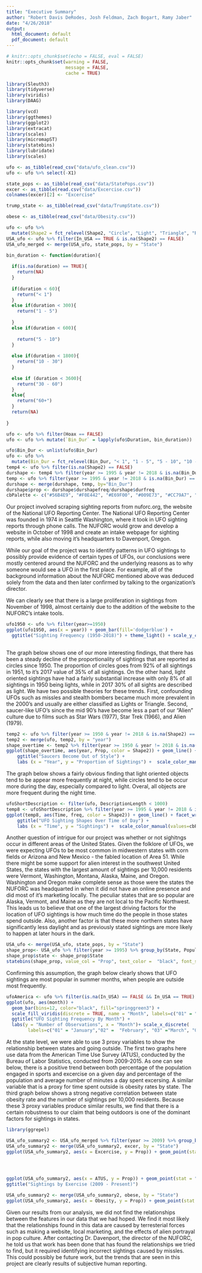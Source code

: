 ```yaml
---
title: "Executive Summary"
author: "Robert Davis DeRodes, Josh Feldman, Zach Bogart, Ramy Jaber"
date: "4/26/2018"
output:
  html_document: default
  pdf_document: default
---
```


```r
# knitr::opts_chunk$set(echo = FALSE, eval = FALSE)
knitr::opts_chunk$set(warning = FALSE,
                      message = FALSE, 
                      cache = TRUE)

library(Sleuth3)
library(tidyverse)
library(viridis)
library(DAAG)

library(vcd)
library(ggthemes)
library(ggplot2)
library(extracat)
library(scales)
library(micromapST)
library(statebins)
library(lubridate)
library(scales)
```

```r

ufo <- as_tibble(read_csv("data/ufo_clean.csv"))
ufo <- ufo %>% select(-X1)

state_pops <- as_tibble(read_csv("data/StatePops.csv"))
excer <- as_tibble(read.csv("data/Excercise.csv"))
colnames(excer)[2] <- "Excercise"

trump_state <- as_tibble(read_csv("data/TrumpState.csv"))

obese <- as_tibble(read_csv("data/Obesity.csv"))

ufo <- ufo %>%
  mutate(Shape2 = fct_relevel(Shape2, "Circle", "Light", "Triangle", "Rectangle", "Other"))
USA_ufo <- ufo %>% filter(In_USA == TRUE & is.na(Shape2) == FALSE)
USA_ufo_merged <- merge(USA_ufo, state_pops, by = "State")

```

```r
bin_duration <- function(duration){
  
  if(is.na(duration) == TRUE){
    return(NA)
  }
  
  if(duration < 60){
    return("< 1")
  }
  else if(duration < 300){
    return("1 - 5")
    
  }
  else if(duration < 600){
    
    return("5 - 10")
  }
  
  else if(duration < 1800){
    return("10 - 30")
  }
  
  else if (duration < 3600){
    return("30 - 60")
  }
  else{
    return("60+")
  }
  return(NA)
  
}

```



```r
ufo <- ufo %>% filter(Hoax == FALSE)
ufo <- ufo %>% mutate(`Bin_Dur` = lapply(ufo$Duration, bin_duration))

ufo$Bin_Dur <- unlist(ufo$Bin_Dur)
ufo <- ufo %>%
  mutate(Bin_Dur = fct_relevel(Bin_Dur, "< 1", "1 - 5", "5 - 10", "10 - 30", "30 - 60", "60+"))
temp4 <- ufo %>% filter(is.na(Shape2) == FALSE)
durshape <- temp4 %>% filter(year >= 1995 & year != 2018 & is.na(Bin_Dur) == FALSE) %>% group_by(Bin_Dur, Shape2) %>% summarize(durshapefreq = n())
temp <- ufo %>% filter(year >= 1995 & year != 2018 & is.na(Bin_Dur) == FALSE) %>% group_by(Bin_Dur) %>% summarize(durfreq = n())
durshape <- merge(durshape, temp, by="Bin_Dur")
durshape$prop <- durshape$durshapefreq/durshape$durfreq
cbPalette <- c("#56B4E9", "#F0E442", "#E69F00", "#009E73", "#CC79A7", "#0072B2", "#D55E00", "#999999")

```

Our project involved scraping sighting reports from nuforc.org, the website of the National UFO Reporting Center. The National UFO Reporting Center was founded in 1974 in Seattle Washington, where it took in UFO sighting reports through phone calls. The NUFORC would grow and develop a website in October of 1998 and create an intake webpage for sighting reports, while also moving it's headquarters to Davenport, Oregon. 

While our goal of the project was to identify patterns in UFO sightings to possibly provide evidence of certain types of UFOs, our conclusions were mostly centered around the NUFORC and the underlying reasons as to why someone would see a UFO in the first place. For example, all of the background information about the NUFORC mentioned above was deduced solely from the data and then later confirmed by talking to the organization's director. 

We can clearly see that there is a large proliferation in sightings from November of 1998, almost certainly due to the addition of the website to the NUFORC's intake tools. 

```r
ufo1950 <- ufo %>% filter(year>=1950)
ggplot(ufo1950, aes(x = year)) + geom_bar(fill='dodgerblue') +
  ggtitle("Sighting Frequency (1950-2018)") + theme_light() + scale_y_continuous(name = "Sightings (thousands)", breaks = c(2000,4000,6000,8000), labels = c(2,4,6,8)) + xlab("Year") 
                                                                                                                                                    
```


The graph below shows one of our more interesting findings, that there has been a steady decline of the proportionality of sightings that are reported as circles since 1950. The proportion of circles goes from 92% of all sightings in 1951, to it's 2017 value of 35% of all sightings. On the other hand, light oriented sightings have had a fairly substantial increase with only 8% of all sightings in 1950 being lights, while in 2017 30% of all sights are described as light. We have two possible theories for these trends. First, confounding UFOs such as missles and stealth bombers became much more prevalent in the 2000's and usually are either classified as Lights or Triangle. Second, saucer-like UFO's since the mid 90's have become less a part of our "Alien" culture due to films such as Star Wars (1977), Star Trek (1966), and Alien (1979). 


```r

temp2 <- ufo %>% filter(year >= 1950 & year != 2018 & is.na(Shape2) == FALSE) %>% group_by(year) %>% summarize(yearfreq = n())
temp2 <- merge(ufo, temp2, by = "year")
shape_overtime <- temp2 %>% filter(year >= 1950 & year != 2018 & is.na(Shape2) == FALSE) %>% group_by(year, Shape2, yearfreq) %>% summarize(freq = n()) %>% mutate(`Prop` = freq/yearfreq)
ggplot(shape_overtime, aes(year, Prop, color = Shape2)) + geom_line() +
    ggtitle("Saucers Become Out of Style") +
    labs (x = "Year", y = "Proportion of Sightings") +  scale_color_manual(values=cbPalette, name = "Shape")+ scale_y_continuous(labels = percent) 
```


The graph below shows a fairly obvious finding that light oriented objects tend to be appear more frequently at night, while circles tend to be occur more during the day, especially compared to light. Overal, all objects are more frequent during the night time. 


```r
ufoShortDescription <- filter(ufo, DescriptionLength < 1000)
temp8 <- ufoShortDescription %>% filter(year >= 1995 & year != 2018 & is.na(Shape2) == FALSE) %>% group_by(Time, Shape2) %>% summarize(freq = n())
ggplot(temp8, aes(Time, freq, color = Shape2)) + geom_line() + facet_wrap(~Shape2) + 
    ggtitle("UFO Sighting Shapes Over Time of Day") +
    labs (x = "Time", y = "Sightings") +  scale_color_manual(values=cbPalette, name = "Shape")
```

Another question of intrigue for our project was whether or not sighitngs occur in different areas of the United States. Given the folklore of UFOs, we were expecting UFOs to be most common in midwestern states with corn fields or Arizona and New Mexico - the fabled location of Area 51. While there might be some support for alien interest in the southwest United States, the states with the largest amount of sightings per 10,000 residents were Vermont, Washington, Montana, Alaska, Maine, and Oregon. Washington and Oregon make complete sense as those were the states the NUFORC was headquarted in when it did not have an online presence and did most of it's marketing locally. The peculiar states that are so popular are Alaska, Vermont, and Maine as they are not local to the Pacific Northwest. This leads us to believe that one of the largest driving factors for the location of UFO sightings is how much time do the people in those states spend outside. Also, another factor is that these more northern states have significantly less daylight and as previously stated sightings are more likely to happen at later hours in the dark. 

```r
USA_ufo <- merge(USA_ufo, state_pops, by = "State")
shape_prop<- USA_ufo %>% filter(year >= 1995) %>% group_by(State, Population) %>% summarise(freq = n()) %>% mutate(`Prop` = 10000*freq/Population)
shape_prop$state <- shape_prop$State
statebins(shape_prop, value_col = "Prop", text_color =  "black", font_size = 3, legend_title = "Sightings Per 10,000 Residents", legend_position =  "bottom") + labs(title = "The Pacific Northwest is More Extraterrestrial")

```

Confirming this assumption, the graph below clearly shows that UFO sightings are most popular in summer months, when people are outside most frequently. 

```r
ufoAmerica <- ufo %>% filter(is.na(In_USA) == FALSE && In_USA == TRUE)
ggplot(ufo, aes(month)) +
  geom_bar(bins=12, color="black", fill="springgreen3") + 
  scale_fill_viridis(discrete = TRUE, name = "Month", labels=c("01" = "January","02" =  "February", "03" ="March", "04" ="April", "05" = "May", "06" = "June", "07" = "July","08" = "August", "09" ="September", "10" = "October", "11" = "November","12" = "December")) +
  ggtitle("UFO Sighting Frequency By Month") +
  labs(y = "Number of Observations", x = "Month")+ scale_x_discrete(
        labels=c("01" = "January","02" =  "February", "03" ="March", "04" ="April", "05" = "May", "06" = "June", "07" = "July","08" = "August", "09" ="September", "10" = "October", "11" = "November","12" = "December")) + theme_light() + scale_y_continuous(name='Number of Sightings (thousands)', labels = c(2,4,6,8,10,12),breaks = seq(2000,12000,2000)) + theme(axis.text.x=element_text(angle=30,hjust=1)) 
```

At the state level, we were able to use 3 proxy variables to show the relationship between states and going outside. The first two graphs here use data from the American Time Use Survey (ATUS), conducted by the Bureau of Labor Statistics, conducted from 2009-2015. As one can see below, there is a positive trend between both percentage of the population engaged in sports and excercise on a given day and percentage of the population and average number of minutes a day spent excersing. A similar variable that is a proxy for time spent outside is obesity rates by state. The third graph below shows a strong negative correlation between state obesity rate and the number of sightings per 10,000 residents. Because these 3 proxy variables produce similar results, we find that there is a certain robustness to our claim that being outdoors is one of the dominant factors for sightings in states. 

```r
library(ggrepel)

USA_ufo_summary2 <- USA_ufo_merged %>% filter(year >= 2009) %>% group_by(State, Population) %>% summarise(freq = n()) %>% mutate(`Prop` = 10000*freq/Population)
USA_ufo_summary2 <- merge(USA_ufo_summary2, excer, by = "State")
ggplot(USA_ufo_summary2, aes(x = Excercise, y = Prop)) + geom_point(stat = "identity") + labs(x = "Percentage of population engaged in sports and exercise on an average day", y = "Sightings per 10,000 Residents") + geom_text_repel(label=USA_ufo_summary2$State) + geom_smooth(method='lm',formula=y~x) + theme_light() + ggtitle("Sightings by Population engaged in Sports/Exercise (2009 - Present)")


 

ggplot(USA_ufo_summary2, aes(x = ATUS, y = Prop)) + geom_point(stat = "identity") + labs(x = "Minutes a day spent doing Sports, Excercise, Recreation", y = "Sightings per 10,000 Residents") + geom_text_repel(label=USA_ufo_summary2$State)+ geom_smooth(method='lm',formula=y~x) + theme_light() + scale_x_continuous(breaks = seq(0,.7,.1),labels = seq(0,42,6)) +
ggtitle("Sightings by Exercise (2009 - Present)") 

USA_ufo_summary2 <- merge(USA_ufo_summary2, obese, by = "State")
ggplot(USA_ufo_summary2, aes(x = Obesity, y = Prop)) + geom_point(stat = "identity") + labs(x = "Percentage of Obese Adults", y = "Sightings per 10,000 Residents") + geom_text_repel(label=USA_ufo_summary2$State) + geom_smooth(method='lm',formula=y~x) + theme_light() + ggtitle("Sightings Correlated with Obesity (2009 - Present)")


```

Given our results from our analysis, we did not find the relationships between the features in our data that we had hoped. We find it most likely that the relationships found in this data are caused by terresterial forces such as making a website, local marketing, and the effects of alien portrayal in pop culture. After contacting Dr. Davenport, the director of the NUFORC, he told us that work has been done that has found the relationships we tried to find, but it required identifying incorrect sightings caused by missles. This could possibly be future work, but the trends that are seen in this project are clearly results of subjective human reporting.  


